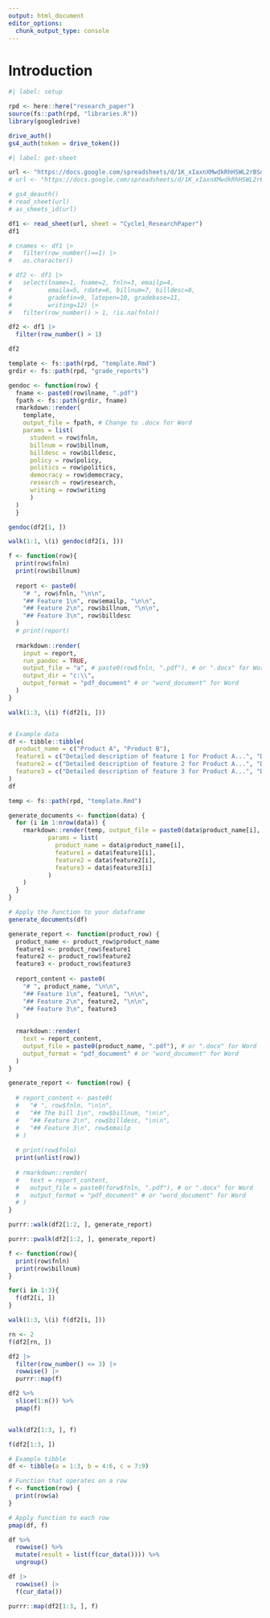 ```yaml
---
output: html_document
editor_options:
  chunk_output_type: console
---
```


# Introduction

```r
#| label: setup

rpd <- here::here("research_paper")
source(fs::path(rpd, "libraries.R"))
library(googledrive)

drive_auth()
gs4_auth(token = drive_token())

```


```r
#| label: get-sheet

url <- "https://docs.google.com/spreadsheets/d/1K_xIaxnXMwdkRhHSWL2rBSnhaWRRDKNMGypEdbvFO0I"
# url <- "https://docs.google.com/spreadsheets/d/1K_xIaxnXMwdkRhHSWL2rBSnhaWRRDKNMGypEdbvFO0I/edit#gid=402950202"

# gs4_deauth()
# read_sheet(url)
# as_sheets_id(url)

df1 <- read_sheet(url, sheet = "Cycle1_ResearchPaper")
df1

# cnames <- df1 |> 
#   filter(row_number()==1) |> 
#   as.character()

# df2 <- df1 |> 
#   select(lname=1, fname=2, fnln=3, emailp=4,
#          emaila=5, rdate=6, billnum=7, billdesc=8,
#          gradefin=9, latepen=10, gradebase=11,
#          writing=12) |> 
#   filter(row_number() > 1, !is.na(fnln))

df2 <- df1 |> 
  filter(row_number() > 1)

df2


```


```r

template <- fs::path(rpd, "template.Rmd")
grdir <- fs::path(rpd, "grade_reports")

gendoc <- function(row) {
  fname <- paste0(row$lname, ".pdf")
  fpath <- fs::path(grdir, fname)
  rmarkdown::render(
    template,
    output_file = fpath, # Change to .docx for Word
    params = list(
      student = row$fnln,
      billnum = row$billnum,
      billdesc = row$billdesc,
      policy = row$policy,
      politics = row$politics,
      democracy = row$democracy,
      research = row$research,
      writing = row$writing
      )
  )
  }

gendoc(df2[1, ])

walk(1:1, \(i) gendoc(df2[i, ]))


```




```r



f <- function(row){
  print(row$fnln)
  print(row$billnum)
  
  report <- paste0(
    "# ", row$fnln, "\n\n",
    "## Feature 1\n", row$emailp, "\n\n",
    "## Feature 2\n", row$billnum, "\n\n",
    "## Feature 3\n", row$billdesc
  )  
  # print(report)
  
  rmarkdown::render(
    input = report,
    run_pandoc = TRUE,
    output_file = "a", # paste0(row$fnln, ".pdf"), # or ".docx" for Word
    output_dir = "c:\\",
    output_format = "pdf_document" # or "word_document" for Word
  )
}

walk(1:3, \(i) f(df2[i, ]))


# Example data
df <- tibble::tibble(
  product_name = c("Product A", "Product B"),
  feature1 = c("Detailed description of feature 1 for Product A...", "Detailed description of feature 1 for Product B..."),
  feature2 = c("Detailed description of feature 2 for Product A...", "Detailed description of feature 2 for Product B..."),
  feature3 = c("Detailed description of feature 3 for Product A...", "Detailed description of feature 3 for Product B...")
)
df

temp <- fs::path(rpd, "template.Rmd")

generate_documents <- function(data) {
  for (i in 1:nrow(data)) {
    rmarkdown::render(temp, output_file = paste0(data$product_name[i], ".pdf"), # Change to .docx for Word
           params = list(
             product_name = data$product_name[i],
             feature1 = data$feature1[i],
             feature2 = data$feature2[i],
             feature3 = data$feature3[i]
           )
    )
  }
}

# Apply the function to your dataframe
generate_documents(df)


```



```r

generate_report <- function(product_row) {
  product_name <- product_row$product_name
  feature1 <- product_row$feature1
  feature2 <- product_row$feature2
  feature3 <- product_row$feature3
  
  report_content <- paste0(
    "# ", product_name, "\n\n",
    "## Feature 1\n", feature1, "\n\n",
    "## Feature 2\n", feature2, "\n\n",
    "## Feature 3\n", feature3
  )
  
  rmarkdown::render(
    text = report_content,
    output_file = paste0(product_name, ".pdf"), # or ".docx" for Word
    output_format = "pdf_document" # or "word_document" for Word
  )
}

generate_report <- function(row) {
  
  # report_content <- paste0(
  #   "# ", row$fnln, "\n\n",
  #   "## The bill 1\n", row$billnum, "\n\n",
  #   "## Feature 2\n", row$billdesc, "\n\n",
  #   "## Feature 3\n", row$emailp
  # )
  
  # print(row$fnln)
  print(unlist(row))
  
  # rmarkdown::render(
  #   text = report_content,
  #   output_file = paste0(forw$fnln, ".pdf"), # or ".docx" for Word
  #   output_format = "pdf_document" # or "word_document" for Word
  # )
}

purrr::walk(df2[1:2, ], generate_report)

purrr::pwalk(df2[1:2, ], generate_report)

f <- function(row){
  print(row$fnln)
  print(row$billnum)
}

for(i in 1:3){
  f(df2[i, ])
}

walk(1:3, \(i) f(df2[i, ]))

rn <- 2
f(df2[rn, ])

df2 |> 
  filter(row_number() <= 3) |> 
  rowwise() |> 
  purrr::map(f)

df2 %>%
  slice(1:n()) %>%
  pmap(f)


walk(df2[1:3, ], f)

f(df2[1:3, ])

# Example tibble
df <- tibble(a = 1:3, b = 4:6, c = 7:9)

# Function that operates on a row
f <- function(row) {
  print(row$a)
}

# Apply function to each row
pmap(df, f)

df %>%
  rowwise() %>%
  mutate(result = list(f(cur_data()))) %>%
  ungroup()

df |> 
  rowwise() |> 
  f(cur_data())

purrr::map(df2[1:3, ], f)



```

